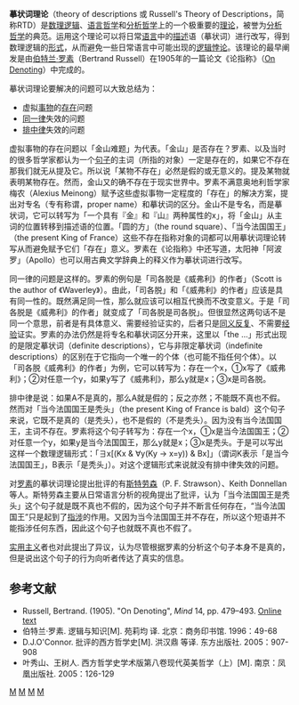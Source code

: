 {{模板:Semantics}}
'''摹状词理论'''（theory of descriptions 或 Russell's Theory of Descriptions，简称RTD）是[[数理逻辑|数理逻辑]]、[[语言哲学|语言哲学]]和[[分析哲学|分析哲学]]上的一个极重要的[[理论|理论]]，被誉为[[分析哲学|分析哲学]]的典范。运用这个理论可以将日常[[语言|语言]]中的[[描述|描述]]语（摹状词）进行改写，得到数理逻辑的[[形式|形式]]，从而避免一些日常语言中可能出现的[[逻辑|逻辑]][[悖论|悖论]]。该理论的最早阐发是由[[伯特兰·罗素|伯特兰·罗素]]（Bertrand Russell）在1905年的一篇论文《论指称》（[[On_Denoting|On Denoting]]）中完成的。

摹状词理论要解决的问题可以大致总结为：
* 虚拟[[事物|事物]]的[[存在|存在]]问题
* [[同一律|同一律]]失效的问题
* [[排中律|排中律]]失效的问题

虚拟事物的存在问题以「金山难题」为代表。「金山」是否存在？罗素、以及当时的很多哲学家都认为一个[[句子|句子]]的主词（所指的对象）一定是存在的，如果它不存在那我们就无从提及它。所以说「某物不存在」必然是假的或无意义的。提及某物就表明某物存在。然而，金山又的确不存在于现实世界中。罗素不满意奥地利哲学家梅农（Alexius Meinong）赋予这些虚拟事物一定程度的「存在」的解决方案，提出对专名（专有称谓，proper name）和摹状词的区分。金山不是专名，而是摹状词，它可以转写为「一个具有『金』和『山』两种属性的x」，将「金山」从主词的位置转移到描述语的位置。「圆的方」（the round square）、「当今法国国王」（the present King of France）这些不存在指称对象的词都可以用摹状词理论转写从而避免赋予它们「存在」意义。罗素在《论指称》中还写道，太阳神「阿波罗」（Apollo）也可以用古典文学辞典上的释义作为摹状词进行改写。

同一律的问题是这样的。罗素的例句是「司各脱是《威弗利》的作者」（Scott is the author of 《Waverley》）。由此，「司各脱」和「《威弗利》的作者」应该是具有同一性的。既然满足同一性，那么就应该可以相互代换而不改变意义。于是「司各脱是《威弗利》的作者」就变成了「司各脱是司各脱」。但很显然这两句话不是同一个意思，前者是有具体意义、需要经验证实的，后者只是[[同义反复|同义反复]]、不需要[[经验|经验]]证实。罗素的办法仍然是将专名和摹状词区分开来，这里以「the ...」形式出现的是限定摹状词（definite descriptions），它与非限定摹状词（indefinite descriptions）的区别在于它指向一个唯一的个体（也可能不指任何个体）。以「司各脱《威弗利》的作者」为例，它可以转写为：存在一个x，①x写了《威弗利》；②对任意一个y，如果y写了《威弗利》，那么y就是x；③x是司各脱。

排中律是说：如果A不是真的，那么A就是假的；反之亦然；不能既不真也不假。然而对「当今法国国王是秃头」（the present King of France is bald）这个句子来说，它既不是真的（是秃头），也不是假的（不是秃头）。因为没有当今法国国王，主词不存在。罗素将这个句子转写为：存在一个x，①x是当今法国国王；②对任意一个y，如果y是当今法国国王，那么y就是x；③x是秃头。于是可以写出这样一个数理逻辑形式：「∃x[(Kx & ∀y(Ky → x=y)) & Bx]」（谓词K表示「是当今法国国王」，B表示「是秃头」）。对这个逻辑形式来说就没有排中律失效的问题。

对[[罗素|罗素]]的摹状词理论提出批评的有[[斯特劳森|斯特劳森]]（P. F. Strawson）、Keith Donnellan 等人。斯特劳森主要从日常语言分析的视角提出了批评，认为「当今法国国王是秃头」这个句子就是既不真也不假的，因为这个句子并不断言任何存在，“当今法国国王”只是起到了[[指涉|指涉]]的作用。又因为当今法国国王并不存在，所以这个短语并不能指涉任何东西，因此这个句子也就既不真也不假了。 

[[实用主义|实用主义]]者也对此提出了异议，认为尽管根据罗素的分析这个句子本身不是真的，但是说出这个句子的行为向听者传达了真实的信息。

==参考文献==

* Russell, Bertrand. (1905). "On Denoting", ''Mind'' 14, pp. 479–493. [http://www.fh-augsburg.de/~harsch/anglica/Chronology/20thC/Russell/rus_deno.html Online text] {{Wayback|url=http://www.fh-augsburg.de/~harsch/anglica/Chronology/20thC/Russell/rus_deno.html |date=20060331212120 }}
* 伯特兰·罗素. 逻辑与知识[M]. 苑莉均 译. 北京：商务印书馆. 1996：49-68
* D.J.O'Connor. 批评的西方哲学史[M]. 洪汉鼎 等译. 东方出版社. 2005：907-908
* 叶秀山、王树人. 西方哲学史学术版第八卷现代英美哲学（上）[M]. 南京：凤凰出版社. 2005：126-129

[[Category:伯特蘭·羅素|M]]
[[Category:数理逻辑|M]]
[[Category:语言哲学|M]]
[[Category:分析哲学|M]]